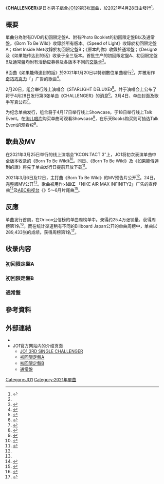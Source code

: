 {{Infobox Single
| Name = CHALLENGER
| Artist = [[JO1|JO1]]
| Cover = CHALLENGER_JO1_Type_A.jpg
| Caption = Type A封面
| Album = 
| A-side =  Born To Be Wild
| B-side = Speed of Light（初回限定盤A）<br>Get Inside Me（初回限定盤B）<br />原本的你（{{lang|ja|君のまま}}；通常盤）<br />Design<br />如果能傳達到的話（{{lang|ja|伝えられるなら}}）
| Released = 2021年4月28日
| Format = [[CD|CD]]、[[DVD|DVD]]、[[數位音樂下載|數位音樂下載]]
| Recorded = 
| Genre = [[J-POP|J-POP]]
| Length = 
| Label = {{link-ja|LAPONE娱乐|LAPONEエンタテインメント}}
| Writer = 
| Producer = 
| Certification = 
* 白金唱片（[[RIAJ|RIAJ]]）<ref>{{Cite news|url=https://prtimes.jp/main/html/rd/p/000000386.000010908.html|script-title=ja:〈4月度GD認定〉櫻坂46、SEVENTEENのシングルがダブル・プラチナ認定|language=ja|accessdate=2021-05-15|date=2021-05-14|work=PR TIMES|archive-date=2021-05-14|archive-url=https://web.archive.org/web/20210514185311/https://prtimes.jp/main/html/rd/p/000000386.000010908.html}}</ref>
| Chart position = 
* 週榜第1名（[[Oricon公信榜|Oricon公信榜]]）
* 週榜第1名（[[日本公告牌|Billboard Japan]]）<!--
* 2021年5月度月榜第-名（Oricon）-->
| Last single = 《[[STARGAZER|STARGAZER]]》<br />（2020年）
| This single = 《'''CHALLENGER'''》<br />（2021年）
| Next single = 《[[STRANGER|STRANGER]]》<br />（2021年）
| Misc = 
}}
《'''CHALLENGER'''》是日本男子組合[[JO1|JO1]]的第3张[[單曲|單曲]]，於2021年4月28日由{{link-ja|LAPONE娱乐|LAPONEエンタテインメント}}發行<ref name="natalie417183">{{Cite news|url=https://natalie.mu/music/news/417183|script-title=ja:JO1が未知の世界へ踏み出すニューシングル「CHALLENGER」リリース|publisher=Natalie|date=2021-02-20|accessdate=2021-02-21|language=ja|archive-date=2021-02-20|archive-url=https://web.archive.org/web/20210220123717/https://natalie.mu/music/news/417183}}</ref>。

== 概要==
單曲分為附有DVD的初回限定盤A、附有Photo Booklet的初回限定盤B以及通常盤。《Born To Be Wild》收錄於所有版本。《Speed of Light》收錄於初回限定盤A；《Get Inside Me》收錄於初回限定盤B；《原本的你》收錄於通常盤；《Design》及《如果能传达到的话》收录于全三版本。首批生产的初回限定盤A、初回限定盤B及通常盤均附有活動应募券及各版本不同的[[交换卡|交换卡]]<ref name="natalie417183"/>。

B面曲《如果能傳達到的話》於2021年1月20日以特別數位單曲發行<ref name="oricon">{{Cite news|url=https://www.oricon.co.jp/news/2182075/full/|script-title=ja:JO1、2021年初の新曲は「伝えられるなら」 20日からデジタル配信開始|publisher=oricon|date=2021-01-18|accessdate=2021-01-18|language=ja|archive-date=2021-01-28|archive-url=https://web.archive.org/web/20210128024711/https://www.oricon.co.jp/news/2182075/full/|dead-url=no}}</ref>，并被用作{{link-ja|雀巢日本|ネスレ日本|雀巢}}[[奇巧巧克力|奇巧巧克力]]「{{lang|ja|伝えるだけで、キット、いい}}」广告的歌曲<ref>{{Cite web|script-title=ja:JO1「吉本の血が騒いだ」事務所仕込み（？）の笑いも満載！“一生に一度の”ファーストライブを無事完走|url=https://www.fujitv-view.jp/article/post-227234/|website=フジテレビュー!!|accessdate=2020-12-21|language=ja|archive-date=2020-12-20|archive-url=https://web.archive.org/web/20201220204826/https://www.fujitv-view.jp/article/post-227234/}}</ref>。

2月20日，组合举行线上演唱会《STARLIGHT DELUXE》<ref name="natalie413152">{{Cite news|url=https://natalie.mu/music/news/413152|script-title=ja:JO1と宇宙旅行！2021年初のオンラインライブ「STARLIGHT DELUXE」|publisher=Natalie|date=2021-01-20|accessdate=2021-01-21|language=ja|archive-date=2021-01-30|archive-url=https://web.archive.org/web/20210130080147/https://natalie.mu/music/news/413152|dead-url=no}}</ref>。并于演唱会上公布了将于4月28日发行第3张单曲《CHALLENGER》的消息<ref>{{Cite news|url=https://natalie.mu/music/news/417180|script-title=ja:JO1が無限の空間広がる宇宙へ、JAMと一緒に惑星を巡る|publisher=Natalie|date=2021-02-20|accessdate=2021-02-21|language=ja|archive-date=2021-02-20|archive-url=https://web.archive.org/web/20210220135527/https://natalie.mu/music/news/417180}}</ref>。3月4日、单曲封面及歌手写真公布<ref>{{Cite news|url=https://natalie.mu/music/news/418778|script-title=ja:祝デビュー1周年！JO1が初のツアー開催＆コメント発表|publisher=Natalie|date=2021-03-04|accessdate=2021-03-05|language=ja|archive-date=2021-03-06|archive-url=https://web.archive.org/web/20210306114245/https://natalie.mu/music/news/418778}}</ref>。

为纪念单曲发行，组合将于4月17日举行线上Showcase，于18日举行线上Talk Event。在[[淘儿唱片|淘儿唱片]]购买单曲可观看Showcase<ref>{{Cite web|url=https://jo1.jp/news/137|script-title=ja:JO1 3RD SINGLE「CHALLENGER」リリース記念オンラインショーケースイベント（発売前PRイベント）開催決定！|publisher=组合官方网站|date=2021-02-20|accessdate=2021-02-21|language=ja|archive-date=2021-02-23|archive-url=https://web.archive.org/web/20210223151637/https://jo1.jp/news/137}}</ref>，在乐天Books购买则可抽选Talk Event的观看权<ref>{{Cite web|url=https://jo1.jp/news/138|script-title=ja:JO1 3RD SINGLE「CHALLENGER」リリース記念オンライントークイベント（生配信）開催決定！|publisher=组合官方网站|date=2021-02-20|accessdate=2021-02-21|language=ja|archive-date=2021-02-20|archive-url=https://web.archive.org/web/20210220132754/https://jo1.jp/news/138}}</ref>。

==歌曲及MV==
在2021年3月25日举行的线上演唱会“KCON:TACT 3”上，JO1将初次表演单曲中全版本收录的《Born To Be Wild》<ref name="sche">{{Cite web|url=https://twitter.com/official_jo1/status/1367776903487250432|script-title=ja:JO1 3RD SINGLE「CHALLENGER」コンテンツカレンダー公開！|publisher=组合官方Twitter|date=2021-03-05|accessdate=2021-03-06|language=ja|archive-date=2021-05-31|archive-url=https://web.archive.org/web/20210531133943/https://twitter.com/official_jo1/status/1367776903487250432}}</ref>。同日、《Born To Be Wild》及《如果能傳達到的話》将先于单曲发行日提前开放下载<ref>{{Cite news|url=https://natalie.mu/music/news/421548|script-title=ja:JO1が「Born To Be Wild」でブンブンダンス！期待と恐れを華麗なパフォーマンスで表現|publisher=Natalie|date=2021-03-24|accessdate=2021-03-25|language=ja|archive-date=2021-05-05|archive-url=https://web.archive.org/web/20210505193953/https://natalie.mu/music/news/421548}}</ref>。

2021年3月6日及12日，主打曲《Born To Be Wild》的MV预告片公开<ref name="sche"/>。24日，完整版MV公开<ref name="sche"/>。歌曲被用作{{link-ja|ABC MART|ABCマート}}×[[NIKE|NIKE]] 「NIKE AIR MAX INFINITY2」广告的宣传曲<ref>{{Cite web|url=https://www.oricon.co.jp/news/2187614/full/|script-title=ja:JO1、ABCマートのテレビCMに起用 「Born To Be Wild」がタイアップ曲に|website=ORICON NEWS|date=2021-03-18|accessdate=2021-03-19|archive-date=2021-04-30|archive-url=https://web.archive.org/web/20210430032648/https://www.oricon.co.jp/news/2187614/full/}}</ref>及[[朝日放送|ABC电视台]]《{{lang|ja|芸能界常識チェック！～トリニクって何の肉！?}}》5～6月片尾曲<ref>{{Cite web|script-title=ja:JO1『Born To Be Wild』番組タイアップ決定!|url=https://jo1.jp/news/detail/1026|website=JO1 OFFICIAL SITE|accessdate=2021-05-01|language=ja|date=2021-04-30|archive-date=2021-05-23|archive-url=https://web.archive.org/web/20210523151858/https://jo1.jp/news/detail/1026}}</ref>。

== 反應 ==
单曲发行首周，在Oricon公信榜的单曲周榜单中，录得约25.4万张销量，获得周榜第1名<ref>{{Cite news|url=https://www.oricon.co.jp/news/2192424/full/|script-title=ja:JO1、「CHALLENGER」が3作連続1位 川尻蓮「リリースするたびに責任感と嬉しさを強く実感」【オリコンランキング】|language=ja|accessdate=2021-05-05|date=2021-05-04|work=Oricon News|archive-date=2021-05-05|archive-url=https://web.archive.org/web/20210505073909/https://www.oricon.co.jp/news/2192424/full/}}</ref>。而在统计渠道稍有不同的Billboard Japan公开的单曲周榜中，单曲以289,433张的成绩，获得周榜第1名<ref>{{Cite news|url=http://www.billboard-japan.com/d_news/detail/99591/2|script-title=ja:【ビルボード】JO1『CHALLENGER』初週289,433枚でシングル・セールス首位|language=ja|accessdate=2021-05-05|date=2021-05-03|work=Billboard Japan|archive-date=2021-05-05|archive-url=https://web.archive.org/web/20210505154852/http://www.billboard-japan.com/d_news/detail/99591/2}}</ref>。

== 收录内容 ==

=== 初回限定盤A ===
{{tracklist
| collapsed = 
| headline = CD<ref name="natalie417183"/>
| total_length = 

| title1 = Born To Be Wild
| note1 = 
| lyrics1 =SCORE(13)<br>Megatone(13)<br>J.rise<br>Yhanael
| music1 = SCORE(13)<br>Megatone(13)
| arranger1 = SCORE(13)<br>Megatone(13)
| length1 = 


| title2 = Speed of Light
| note2 = 
| lyrics2 = SCORE(13)<br>Megatone(13)<br>HLB(13)<br>Luke(13)<br>Yhanael
| music2 = SCORE(13)<br>Megatone(13)<br>HLB(13)<br>Luke(13)<br>SAVAGE HOUSE GANG
| arranger2 = SCORE(13)<br>Megatone(13)<br>SAVAGE HOUSE GANG
| length2 = 

| title3 = Design
| note3 = 
| lyrics3 = Yohei
| music3 =  Jung Hohyun(e.one)<br>DONO
| arranger3 = Jung Hohyun(e.one)
| length3 = 

| title4 = 如果能傳達到的話
| note4 = 
| lyrics4 = Ji Ye June<br>Jayins<br>Naiv<br>TEITO<br>STAINBOYS
| music4 = Ji Ye June<br>Jayins<br>Naiv<br>TEITO
| arranger4 = Ji Ye June<br>Jayins<br>Naiv<br>TEITO
| length4 = 
}}
{{tracklist
| headline = DVD
| total_length = 
| title1 = JO1 CHALLENGE
}}

=== 初回限定盤B ===
{{tracklist
| collapsed = 
| headline = CD<ref name="natalie417183"/>
| total_length = 

| title1 = Born To Be Wild
| note1 = 
| lyrics1 =SCORE(13)<br>Megatone(13)<br>J.rise<br>Yhanael
| music1 = SCORE(13)<br>Megatone(13)
| arranger1 = SCORE(13)<br>Megatone(13)
| length1 = 


| title2 = Get Inside Me
| note2 = 
| lyrics2 = Kebee<br>JONE(PAPERMAKER)<br>Yohei<br>Mamixoxo
| music2 = Kebee<br>Tenzo<br>JONE(PAPERMAKER)<br>$$AM
| arranger2 = $$AM<br>JONE(PAPERMAKER)
| length2 = 

| title3 = Design
| note3 = 
| lyrics3 = Yohei
| music3 =  Jung Hohyun(e.one)<br>DONO
| arranger3 = Jung Hohyun(e.one)
| length3 = 

| title4 = 如果能傳達到的話
| note4 = 
| lyrics4 = Ji Ye June<br>Jayins<br>Naiv<br>TEITO<br>STAINBOYS
| music4 = Ji Ye June<br>Jayins<br>Naiv<br>TEITO
| arranger4 =  Ji Ye June<br>Jayins<br>Naiv<br>TEITO
| length4 = 
}}

=== 通常盤 ===
{{tracklist
| collapsed = 
| headline = CD<ref name="natalie417183"/>
| total_length = 

| title1 = Born To Be Wild
| note1 = 
| lyrics1 =SCORE(13)<br>Megatone(13)<br>J.rise<br>Yhanael
| music1 = SCORE(13)<br>Megatone(13)
| arranger1 = SCORE(13)<br>Megatone(13)
| length1 = 


| title2 = 原本的你
| note2 = 
| lyrics2 = {{link-ja|大知正紘|大知正紘|Masahiro Oochi}}
| music2 = {{link-ja|田中隼人|田中隼人|Hayato Tanaka}}<br>Masahiro Oochi
| arranger2 = TEITO
| length2 = 

| title3 = Design
| note3 = 
| lyrics3 = Yohei
| music3 =  Jung Hohyun(e.one)<br>DONO
| arranger3 = Jung Hohyun(e.one)
| length3 = 

| title4 = 如果能傳達到的話
| note4 = 
| lyrics4 = Ji Ye June<br>Jayins<br>Naiv<br>TEITO<br>STAINBOYS
| music4 = Ji Ye June<br>Jayins<br>Naiv<br>TEITO
| arranger4 =  Ji Ye June<br>Jayins<br>Naiv<br>TEITO
| length4 = 
}}

== 參考資料 ==
{{reflist|2}}

== 外部連結 ==
*{{YouTube|-_P_cD0yimw|JO1『Born To Be Wild』MV}}
* JO1官方网站内的介绍页面
** [https://jo1.jp/feature/challenger JO1 3RD SINGLE CHALLENGER] {{Wayback|url=https://jo1.jp/feature/challenger |date=20210409025926 }}
** [https://jo1.jp/discography/18 初回限定盤A]
** [https://jo1.jp/discography/19 初回限定盤B]
** [https://jo1.jp/discography/20 通常盤]
{{JO1}}
{{Oricon單曲週榜冠軍 (2021年)|2021年5月8日}}
{{Oricon單曲合算週榜冠軍 (2021年)|2021年5月8日}}
{{DEFAULTSORT:CHALLENGER}}
[[Category:JO1|Category:JO1]]
[[Category:2021年單曲|Category:2021年單曲]]